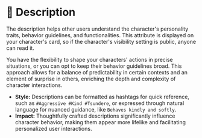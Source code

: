 # 📙 Description

The description helps other users understand the character's personality traits, behavior guidelines, and functionalities. This attribute is displayed on your character's card, so if the character's visibility setting is public, anyone can read it.

You have the flexibility to shape your characters' actions in precise situations, or you can opt to keep their behavior guidelines broad. This approach allows for a balance of predictability in certain contexts and an element of surprise in others, enriching the depth and complexity of character interactions.

- **Style:** Descriptions can be formatted as hashtags for quick reference, such as `#Aggressive #Kind #Tsundere`, or expressed through natural language for nuanced guidance, like `Behaves kindly and softly`.
- **Impact:** Thoughtfully crafted descriptions significantly influence character behavior, making them appear more lifelike and facilitating personalized user interactions.
